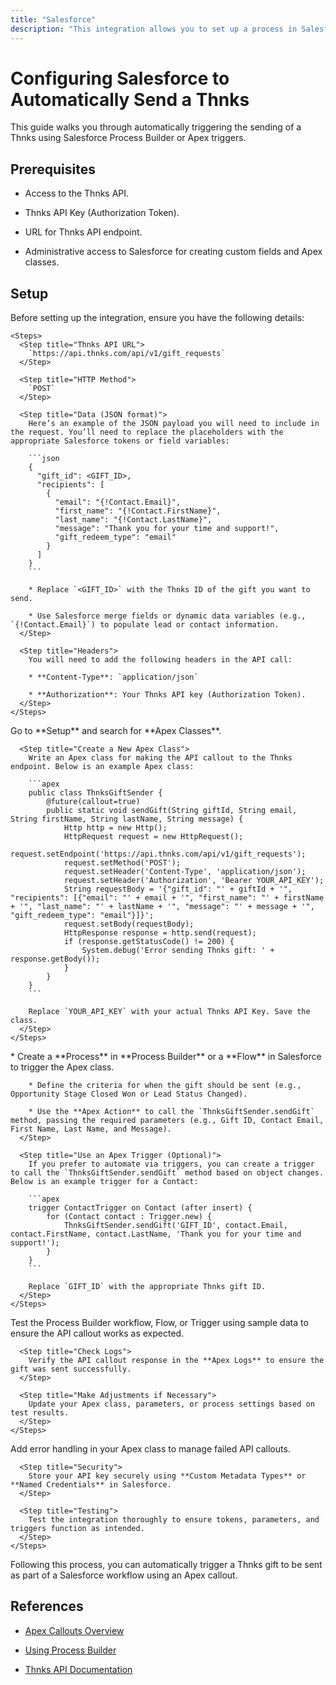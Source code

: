 ```yaml
---
title: "Salesforce"
description: "This integration allows you to set up a process in Salesforce that automatically triggers sending a Thnks via an Apex callout. By leveraging the Thnks API, it enables personalized appreciation messages to be sent to leads or contacts based on workflow or trigger conditions, using dynamic data from Salesforce."
---
```


# Configuring Salesforce to Automatically Send a Thnks

This guide walks you through automatically triggering the sending of a Thnks using Salesforce Process Builder or Apex triggers.

## Prerequisites

* Access to the Thnks API.

* Thnks API Key (Authorization Token).

* URL for Thnks API endpoint.

* Administrative access to Salesforce for creating custom fields and Apex classes.

## Setup

<Steps>
  <Step title="Prepare Webhook Data">
    Before setting up the integration, ensure you have the following details:

    <Steps>
      <Step title="Thnks API URL">
        `https://api.thnks.com/api/v1/gift_requests`
      </Step>

      <Step title="HTTP Method">
        `POST`
      </Step>

      <Step title="Data (JSON format)">
        Here’s an example of the JSON payload you will need to include in the request. You’ll need to replace the placeholders with the appropriate Salesforce tokens or field variables:

        ```json
        {  
          "gift_id": <GIFT_ID>,  
          "recipients": [  
            {  
              "email": "{!Contact.Email}",  
              "first_name": "{!Contact.FirstName}",  
              "last_name": "{!Contact.LastName}",  
              "message": "Thank you for your time and support!",  
              "gift_redeem_type": "email"  
            }  
          ]  
        }  
        ```

        * Replace `<GIFT_ID>` with the Thnks ID of the gift you want to send.

        * Use Salesforce merge fields or dynamic data variables (e.g., `{!Contact.Email}`) to populate lead or contact information.
      </Step>

      <Step title="Headers">
        You will need to add the following headers in the API call:

        * **Content-Type**: `application/json`

        * **Authorization**: Your Thnks API key (Authorization Token).
      </Step>
    </Steps>
  </Step>

  <Step title="Create an Apex Class for the API Callout">
    <Steps>
      <Step title="Navigate to Setup in Salesforce">
        Go to **Setup** and search for **Apex Classes**.
      </Step>

      <Step title="Create a New Apex Class">
        Write an Apex class for making the API callout to the Thnks endpoint. Below is an example Apex class:

        ```apex
        public class ThnksGiftSender {  
            @future(callout=true)  
            public static void sendGift(String giftId, String email, String firstName, String lastName, String message) {  
                Http http = new Http();  
                HttpRequest request = new HttpRequest();  
                request.setEndpoint('https://api.thnks.com/api/v1/gift_requests');  
                request.setMethod('POST');  
                request.setHeader('Content-Type', 'application/json');  
                request.setHeader('Authorization', 'Bearer YOUR_API_KEY');  
                String requestBody = '{"gift_id": "' + giftId + '", "recipients": [{"email": "' + email + '", "first_name": "' + firstName + '", "last_name": "' + lastName + '", "message": "' + message + '", "gift_redeem_type": "email"}]}';  
                request.setBody(requestBody);  
                HttpResponse response = http.send(request);  
                if (response.getStatusCode() != 200) {  
                    System.debug('Error sending Thnks gift: ' + response.getBody());  
                }  
            }  
        }  
        ```

        Replace `YOUR_API_KEY` with your actual Thnks API Key. Save the class.
      </Step>
    </Steps>
  </Step>

  <Step title="Trigger the Apex Class">
    <Steps>
      <Step title="Use Process Builder or Flow">
        * Create a **Process** in **Process Builder** or a **Flow** in Salesforce to trigger the Apex class.

        * Define the criteria for when the gift should be sent (e.g., Opportunity Stage Closed Won or Lead Status Changed).

        * Use the **Apex Action** to call the `ThnksGiftSender.sendGift` method, passing the required parameters (e.g., Gift ID, Contact Email, First Name, Last Name, and Message).
      </Step>

      <Step title="Use an Apex Trigger (Optional)">
        If you prefer to automate via triggers, you can create a trigger to call the `ThnksGiftSender.sendGift` method based on object changes. Below is an example trigger for a Contact:

        ```apex
        trigger ContactTrigger on Contact (after insert) {  
            for (Contact contact : Trigger.new) {  
                ThnksGiftSender.sendGift('GIFT_ID', contact.Email, contact.FirstName, contact.LastName, 'Thank you for your time and support!');  
            }  
        }  
        ```

        Replace `GIFT_ID` with the appropriate Thnks gift ID.
      </Step>
    </Steps>
  </Step>

  <Step title="Test and Verify">
    <Steps>
      <Step title="Run a Test with Sample Data">
        Test the Process Builder workflow, Flow, or Trigger using sample data to ensure the API callout works as expected.
      </Step>

      <Step title="Check Logs">
        Verify the API callout response in the **Apex Logs** to ensure the gift was sent successfully.
      </Step>

      <Step title="Make Adjustments if Necessary">
        Update your Apex class, parameters, or process settings based on test results.
      </Step>
    </Steps>
  </Step>

  <Step title="Best Practices">
    <Steps>
      <Step title="Error Handling">
        Add error handling in your Apex class to manage failed API callouts.
      </Step>

      <Step title="Security">
        Store your API key securely using **Custom Metadata Types** or **Named Credentials** in Salesforce.
      </Step>

      <Step title="Testing">
        Test the integration thoroughly to ensure tokens, parameters, and triggers function as intended.
      </Step>
    </Steps>
  </Step>
</Steps>

Following this process, you can automatically trigger a Thnks gift to be sent as part of a Salesforce workflow using an Apex callout.

## References

* [Apex Callouts Overview](https://developer.salesforce.com/docs/atlas.en-us.apexcode.meta/apexcode/apex_callouts.htm)

* [Using Process Builder](https://help.salesforce.com/s/articleView?id=sf.process_overview.htm)

* [Thnks API Documentation](https://thnks.com/developers/api-docs)